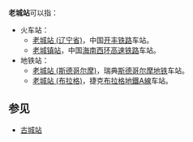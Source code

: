 '''老城站'''可以指：
* 火车站：
** [[老城站_(辽宁省)|老城站 (辽宁省)]]，中国[[开丰铁路|开丰铁路]]车站。
** [[老城镇站|老城镇站]]，中国[[海南西环高速铁路|海南西环高速铁路]]车站。
* 地铁站：
** [[老城站_(斯德哥尔摩)|老城站 (斯德哥尔摩)]]，瑞典[[斯德哥尔摩地铁|斯德哥尔摩地铁]]车站。
** [[老城站_(布拉格地铁)|老城站 (布拉格)]]，捷克[[布拉格地鐵A線|布拉格地鐵A線]]车站。


== 参见 ==
*[[古城站|古城站]]

{{disambig|cat=三字车站名消歧义}}